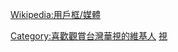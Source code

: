 {{Userbox-2
  |border-c=black
  |border-s=1
  |id1=-{華視}-
  |id1-c=#007FFF
  |id1-fc=white
  |id1-s=14
  |info=這個用戶喜歡收看台灣'''[[中華電視公司|華視]]'''的節目。
  |info-c=yellow
  |info-fc=green
  |info-s=10
  |id2=CTS
  |id2-c=#009934
  |id2-fc=white
  |id2-s=14
}}<includeonly>[[Category:喜歡觀賞台灣華視的維基人]]</includeonly><noinclude>
[[Category:媒體用戶框模板|視]]
</noinclude><noinclude>{{Clear}}[[Wikipedia:用戶框/媒體]]</noinclude>
